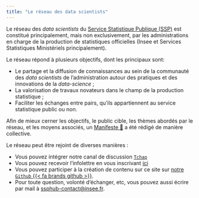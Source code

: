 ```yaml
---
title: "Le réseau des data scientists"
---
```



Le réseau des _data scientists_ du [Service Statistique Publique (SSP)](https://www.insee.fr/fr/information/1302192) est constitué principalement, mais non exclusivement, par
les administrations en charge de la production de statistiques officielles
(Insee et Services Statistiques Ministériels principalement). 

Le réseau répond à plusieurs objectifs,
dont les principaux sont:

- Le partage et la diffusion de connaissances au sein de la communauté des _data scientists_ de l'administration autour des pratiques et des innovations de la _data-science_ ;
- La valorisation de travaux novateurs dans le champ de la production statistique ;
- Faciliter les échanges entre pairs, qu'ils appartiennent au service statistique public ou non. 

Afin de mieux cerner les objectifs, le public cible, les thèmes abordés par le réseau, et les moyens associés, un [Manifeste 📜](/additional/manifeste.html) a été rédigé de manière collective.  

Le réseau peut être rejoint de diverses manières : 

- Vous pouvez intégrer notre canal de discussion [`Tchap`](https://tchap.gouv.fr/#/room/#ssphub:agent.finances.tchap.gouv.fr)
- Vous pouvez recevoir l'infolettre en vous inscrivant [ici](https://grist.numerique.gouv.fr/o/ssphub/forms/jSjAV3L2F8mmiRVuVEpfF7/103)
- Vous pouvez participer à la création de contenu sur ce site sur [notre `Github` {{< fa brands github >}}](https://github.com/InseeFrLab/ssphub).  
- Pour toute question, volonté d'échanger, etc, vous pouvez aussi écrire par mail à <ssphub-contact@insee.fr>. 

